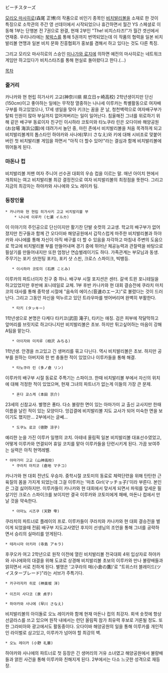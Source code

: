 ビーチスターズ

[[모리오 마사히로]](森尾 正博)의 작품으로 비인기 종목인 [[비치발리볼]]을 소재로 한 것이 특징으로 소학관의 주간 영 선데이에서 시작되었으나 휴간하면서 월간 YS 스페셜로 이동해 1부는 단행본 전 7권으로 완결, 현재 2부인 "The! 비치스타즈!"가 월간 겟선에서 연재중. 우리나라에는 [[북박스]]를 통해 5권까지 번역되었는데 이 작품의 협력을 일본 비치발리볼 연맹과 일본 비치 문화 진흥협회가 홍보를 겸해서 하고 있다는 것도 다른 특징.

그리고 모리오 마사히로의 스승인 [[미나가와 료지]]에 의하면 예전의 마사히로는 네트워크 게임만 하고있다가 비치스타즈를 통해 현실로 돌아왔다고 한다.(…) 

[[목차]]

=== 줄거리 ===

카나카와 현 현립 히가사키 고교(神奈川県 県立日ヶ崎高校) 2학년생이지만 단신(150cm)이고 좋아하는 일에는 무작정 열중하는 나나세 이루카는 특별활동으로 여자배구부를 하고있었으나, 17세 생일을 맞아 키크는 꿈을 꾼 날, 청천벽력으로 여자배구부가 탈퇴 인원이 많아 부실까지 없어져버리는 일이 일어난다.
침울해진 그녀를 위로하기 위해 같은 배구부 동료이자 친구인 이시하라 코토미와 타노쿠라 린은 오다이바 해양공원(お台場 海浜公園)에 데려가서 놀던 중, 마린 존에서 비치발리볼을 처음 목격하게 되고 비치발리볼계의 톱스타인 하야카와 사나에(早川 さなえ)와 키에 대해 시비조로 맞붙어버린 첫 비치발리볼 게임을 하면서 "아직 더 할수 있어!"라는 결심과 함께 비치발리볼에 뛰어들게 된다.

=== 마돈나 컵 ===

비치발리볼 저팬 여자 주니어 선수권 대회의 우승 컵을 이르는 말.
매년 아이치 현에서 개최되는 여고 비치발리볼 최강 결정전으로 여자 비치발리볼의 최정점을 뜻한다. 그리고 지금의 최강자는 하야카와 사나에와 오노 레이카 팀.


=== 등장인물 ===

 * 카나카와 현 현립 히가사키 고교 비치발리볼 부
     * 나나세 이루카 (七瀬 イルカ)
이 이야기의 주인공으로 단신이지만 활기찬 단발 숏컷의 고교생.
학교의 배구부가 없어졌지만 친구들과 함께 간 오다이바 해양공원에서 갑작스럽게 마주한 비치발리볼과 하야카와 사나에를 통해 자신이 아직 배구를 더 할 수 있음을 자각하고 마침내 주변의 도움으로 학교에 비치발리볼 부를 만들어내며 경기 중에 뛰어난 체공능력과 관찰력을 바탕으로 필살기를 만들어내지만 또한 엄청난 연습벌레이기도 하다. 가족관계는 부모님과 동생.
주무기는 포키 샷(헌팅 포키), 포키 샷 스핀, 크로스 스파이크, 빅뱅등. 

    * 이시하라 코토미 (石原 ことみ)
이루카의 파트너이자 친구 중 하나. 배구부 시절 포지션은 센터.
갈색 트윈 포니테일을 하고있었지만 후반에 포니테일로 교체. 1부 후반 카나카와 현 대회 결승전에 쿠라치 마치코의 대사를 통해 중학생 시절에 "음속의 에이스(音速のエース)"로 불렸다는 것이 드러난다. 그리고 그동안 자신을 억누르고 있던 트라우마를 벗어버리며 완벽히 부활한다.

    * 타키 (タッキー)
1학년생으로 본명은 다케다 타키코(武田 滝子), 타키는 애칭.
검은 피부에 작달막하고 앞머리를 브릿지로 하고다니지만 비치발리볼은 초보. 하지만 튀고싶어하는 마음이 강해 A팀을 맡는다. 

    * 아이자와 미치루 (相沢 みちる)
1학년생. 
안경을 쓰고있고 긴 생머리를 묶고 다닌다. 역시 비치발리볼은 초보. 하지만 공부를 원하는 아버지와 한 번 충돌한 적이 있었으나 이루카들을 통해 해결.

    * 타노쿠라 린 (多ノ倉 リン)
이루카의 배구부 시절 동료로 주특기는 스파이크.
한때 비치발리볼 부에서 자신의 위치에 대해 걱정한 적이 있었으며, 현재 그녀의 파트너가 없는게 이들의 가장 큰 문제.

    * 혼다 쿄스케 (本田 京介)
23세의 신참교사. 별명은 퐁타.
다소 불량한 면이 있는 아마가미 교 출신 교사지만 한때 이름을 날린 적이 있는 모양이다. 엉겁결에 비치발리볼 지도 교사가 되어 미숙한 면을 보이기도 했지만… 2부에서는 글쎄…

    * 도쿠노 료코 (徳野 涼子)
예리한 눈을 가진 이루카 일행의 코치.
아테네 올림픽 일본 비치발리볼 대표선수였었고, 어떻게 이루카와 연결되어 휴일 코치를 맡아 이루카들을 단련시키게 된다. 가끔 보여주는 실력은 아직 현역레벨.
 
 * 야마가미 고교 (山神高校)
    * 쿠라치 마치코 (倉地 マチコ)
카나가와 현 대회 전년도 우승자.
중학시절 코토미의 동료로 체력단련을 위해 탄탄한 근육질의 몸을 가지게 되었는데 그걸 이루카는 '마초 Girl(マッチョ子)'이라 부른다. 본인은 그걸 싫어하지만.
이루카들이 카나카와 현 대회에서 맞서게 되면서 파워를 앞세운 필살기인 크로스 스파이크를 보이지만 결국 이루카와 코토미에게 패배, 마돈나 컵에서 만날 것을 약속한다. 

    * 아마노 시즈쿠 (天野 雫)
쿠라치의 파트너로 플레이의 프로. 이루카들이 쿠라치와 카나카와 현 대회 결승전을 벌이게 되었을때 전前 배구부 지도교사였던 후지이 선생님의 조언을 통해 그녀를 공략하면서 승리의 실마리를 얻게된다.

 * 테라시마 아키라 (寺島 アキラ)
후쿠오카 여고 2학년으로 원작 이전에 열린 비치발리볼 전국대회 4위 입상자로 하야카와 사나에와의 대결을 위해 도쿄로 상경해 비치발리볼 초보의 이루카와 만나 불량배들과 얽히면서 서로 친하게 된다.
별명은 '고쿠라의 매(小倉の鷹)'로 "트위스터 블레이드(ツイスターブレード)"라는 서브가 주특기다.

 * 카구라자카 히로 (神楽坂 洋)
 
 * 이즈미 사다코 (泉 貞子)

 * 하야카와 사나에 (早川 さなえ)
비치발리볼의 아이돌로 오노 레이카와 함께 현재 마돈나 컵의 최강자.
회색 숏컷에 항상 선글라스를 쓰고 있으며 원작 내에서는 런던 올림픽 참가 최유력 후보로 거론될 정도. 또한 그라비아와 광고에서도 활동중이다.
오다이바 해양공원의 일을 통해 이루카를 개인적인 라이벌로 삼고있고, 이루카가 넘어야 할 최강의 벽.
 
 * 오노 레이카 (小野 礼華)
하야카와 사나에의 파트너로 첫 등장은 긴 생머리의 거유 소녀였고 해양공원에서 불량배들과 얽힌 사건을 통해 이루카와 친해지게 된다.
2부에서는 다소 느긋한 성격으로 재등장.

